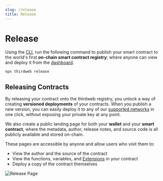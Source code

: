 ```yaml
---
slug: /release
title: Release
---
```



# Release

Using the [CLI](https://github.com/thirdweb-dev/thirdweb-cli),
run the following command to publish your smart contract to the world's first **on-chain smart contract registry**;
where anyone can view and deploy it from the [dashboard](https://thirdweb.com/dashboard).

```bash
npx thirdweb release
```

<div className="row" style={{ marginBottom: 24 }}>
  <div className="col col--12" style={{ marginTop: 8 }}>
    <QuickstartCard
      name="Quickstart: Release & Deploy Your Own Contract"
      link="/getting-started/releasing-custom-contracts"
      image="/assets/icons/education.png"
    />
  </div>
</div>

## Releasing Contracts

By releasing your contract onto the thirdweb registry, you unlock a way of creating **versioned deployments** of your contracts.
When you publish a new version, you can easily deploy it to any of our [supported networks](https://blog.thirdweb.com/guides/which-network-should-you-use)
in one click, without exposing your private key at any point.

We also create a public landing page for both your **wallet** and your **smart contract**, where the metadata, author, release notes, and
source code is all publicly available and stored on-chain.

These pages are accessible by anyone and allow users who visit them to:

- View the author and the source of the contract
- View the functions, variables, and [Extensions](/extensions) in your contract
- Deploy a copy of the contract themselves

![Release Page](./assets/release-page.png)
